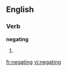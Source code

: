 
==English==

===Verb===
'''negating'''

# {{present participle of|[[negate]]}}

[[fr:negating]]
[[vi:negating]]